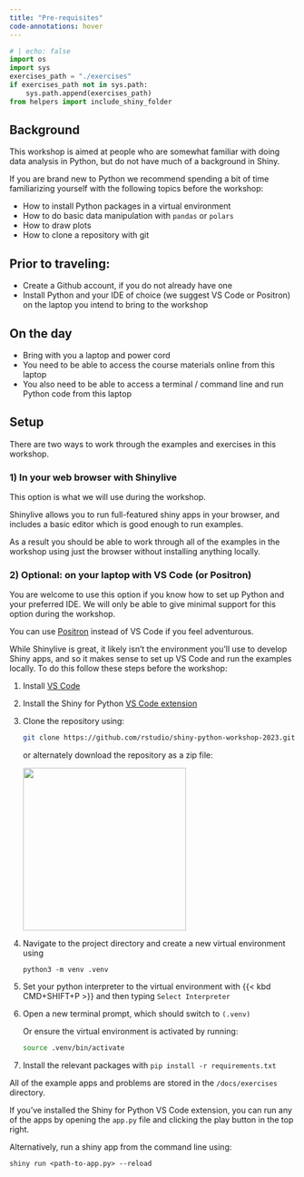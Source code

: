 ```yaml
---
title: "Pre-requisites"
code-annotations: hover
---
```


```python
# | echo: false
import os
import sys
exercises_path = "./exercises"
if exercises_path not in sys.path:
    sys.path.append(exercises_path)
from helpers import include_shiny_folder
```


## Background

This workshop is aimed at people who are somewhat familiar with doing data analysis in Python, but do not have much of a background in Shiny. 

If you are brand new to Python we recommend spending a bit of time familiarizing yourself with the following topics before the workshop: 

- How to install Python packages in a virtual environment 
- How to do basic data manipulation with `pandas` or `polars`
- How to draw plots 
- How to clone a repository with git

## Prior to traveling:

- Create a Github account, if you do not already have one
- Install Python and your IDE of choice (we suggest VS Code or Positron) on the laptop you intend to bring to the workshop

## On the day

- Bring with you a laptop and power cord
- You need to be able to access the course materials online from this laptop
- You also need to be able to access a terminal / command line and run Python code from this laptop



## Setup

There are two ways to work through the examples and exercises in this workshop.

### 1) In your web browser with Shinylive

::: {.callout-note}
This option is what we will use during the workshop.
:::

Shinylive allows you to run full-featured shiny apps in your browser, and includes a basic editor which is good enough to run examples. 

As a result you should be able to work through all of the examples in the workshop using just the browser without installing anything locally.

### 2) Optional: on your laptop with VS Code (or Positron)

::: {.callout-note}
You are welcome to use this option if you know how to set up Python and your preferred IDE.  We will only be able to give minimal support for this option during the workshop.

You can use [Positron](https://github.com/posit-dev/positron) instead of VS Code if you feel adventurous.
:::

While Shinylive is great, it likely isn't the environment you'll use to develop Shiny apps, and so it makes sense to set up VS Code and run the examples locally. To do this follow these steps before the workshop:

1.  Install [VS Code](https://code.visualstudio.com/)

1.  Install the Shiny for Python [VS Code extension](https://marketplace.visualstudio.com/items?itemName=posit.shiny-python)

1.  Clone the repository using:

    ``` sh
    git clone https://github.com/rstudio/shiny-python-workshop-2023.git
    ```
    
    or alternately download the repository as a zip file: 

    ![](../images/git-download-button.png){width="287"}

1.  Navigate to the project directory and create a new virtual environment using

    ```.python
    python3 -m venv .venv
    ```

1.  Set your python interpreter to the virtual environment with {{< kbd CMD+SHIFT+P >}} and then typing `Select Interpreter`

1.  Open a new terminal prompt, which should switch to `(.venv)`

    Or ensure the virtual environment is activated by running:

    ``` sh
    source .venv/bin/activate
    ```

1.  Install the relevant packages with `pip install -r requirements.txt`

All of the example apps and problems are stored in the `/docs/exercises` directory. 

If you've installed the Shiny for Python VS Code extension, you can run any of the apps by opening the `app.py` file and clicking the play button in the top right.

Alternatively, run a shiny app from the command line using:

```.python
shiny run <path-to-app.py> --reload
```